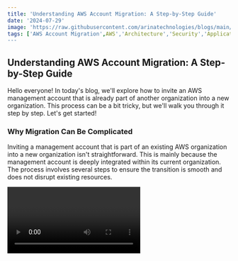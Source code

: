 ```yaml
---
title: 'Understanding AWS Account Migration: A Step-by-Step Guide'
date: '2024-07-29'
image: 'https://raw.githubusercontent.com/arinatechnologies/blogs/main/images/awsaccountmigration.webp'
tags: ['AWS Account Migration',AWS','Architecture','Security','Application/Data','Cost Optimization','Account Migration']
---
```


## Understanding AWS Account Migration: A Step-by-Step Guide

Hello everyone! In today's blog, we'll explore how to invite an AWS management account that is already part of another organization into a new organization. This process can be a bit tricky, but we'll walk you through it step by step. Let's get started!

### Why Migration Can Be Complicated

Inviting a management account that is part of an existing AWS organization into a new organization isn't straightforward. This is mainly because the management account is deeply integrated within its current organization. The process involves several steps to ensure the transition is smooth and does not disrupt existing resources.

<Video id="XoP8OkebjSk" title="Understanding AWS Account Migration: A Step-by-Step Guide" />

### Step-by-Step Process

#### 1. **Understanding the Current Setup**
![Current Setup](https://raw.githubusercontent.com/arinatechnologies/blogs/51ce31fcb238c54792ca31a4b414d2191ec9c528/images/awsaccountmigrationblogimages/currentsetup.webp)
You have an AWS account (Account A) that you wish to invite into a new organization. However, this account is a management account and is already part of another organization. 

#### 2. **Sending the Invitation**
![Sending the Invitation](https://raw.githubusercontent.com/arinatechnologies/blogs/51ce31fcb238c54792ca31a4b414d2191ec9c528/images/awsaccountmigrationblogimages/sendinginvitation.webp)
Initially, you might think of sending an invitation to this account directly. However, if the account is already a management account within another organization, it will not receive the invitation due to existing restrictions.

#### 3. **Removing the Management Account from Its Current Organization**
![Management Account](https://raw.githubusercontent.com/arinatechnologies/blogs/51ce31fcb238c54792ca31a4b414d2191ec9c528/images/awsaccountmigrationblogimages/managmentaccount.webp)
To proceed, you need to remove the management account from its current organization. Here's how you can do it:

- **Access the Management Account**: Log in to the management account that you want to migrate.
- **Delete the Organization**: Navigate to the settings section and opt to delete the organization. This action will not impact existing resources associated with the account. For instance, EC2 instances, security groups, and elastic IPs will remain intact.
  
  Ensure that all critical resources are noted and checked to confirm they will remain unaffected post-deletion.

#### 4. **Deleting the Organization**
![Deleting the Organization](https://raw.githubusercontent.com/arinatechnologies/blogs/51ce31fcb238c54792ca31a4b414d2191ec9c528/images/awsaccountmigrationblogimages/deltorganization.webp)
![Deleting the Organization](https://raw.githubusercontent.com/arinatechnologies/blogs/51ce31fcb238c54792ca31a4b414d2191ec9c528/images/awsaccountmigrationblogimages/deletingtheorganization.webp)
Type the organization ID when prompted and proceed to delete the organization. This step will disband the organization but will not affect the account's resources. This deletion is necessary to migrate the management account to another organization.

#### 5. **Accepting the Invitation**
![Accepting Invitation](https://raw.githubusercontent.com/arinatechnologies/blogs/51ce31fcb238c54792ca31a4b414d2191ec9c528/images/awsaccountmigrationblogimages/acceptinginvitation.webp)
Once the organization is deleted:
- **Check Invitations**: Go back to the account and check for the pending invitations.
- **Accept the Invitation**: You should now see the invitation from the new organization. Accept this invitation to complete the migration.

### Important Considerations

- **Resource Continuity**: Deleting the organization will not affect existing resources. It is crucial to verify this by checking resources like EC2 instances, security groups, etc., before and after the deletion.
- **Management Account Restrictions**: Management accounts have specific restrictions that require these steps to migrate them properly.

### Conclusion

Migrating an AWS management account to a new organization involves a detailed process of deleting the existing organization and accepting a new invitation. While this may seem complex, following these steps ensures a smooth transition without impacting your AWS resources.

We hope this guide was helpful. Don't forget to like, subscribe, and share our channel for more insightful content on AWS management and other cloud solutions.

# Other Blogs
[Read about how to simplify user notifications using AWS services](https://www.arinatechnologies.com/posts/user-notifications) <br/>
[A Detailed Overview Of AWS SES and Monitoring](https://www.arinatechnologies.com/posts/AWS%20SES)
